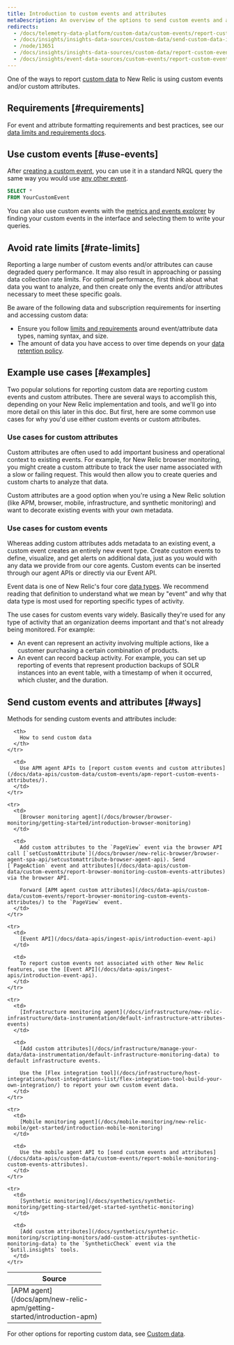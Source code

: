```yaml
---
title: Introduction to custom events and attributes
metaDescription: An overview of the options to send custom events and attributes to New Relic.
redirects:
  - /docs/telemetry-data-platform/custom-data/custom-events/report-custom-event-data
  - /docs/insights/insights-data-sources/custom-data/send-custom-data-insights
  - /node/13651
  - /docs/insights/insights-data-sources/custom-data/report-custom-event-data
  - /docs/insights/event-data-sources/custom-events/report-custom-event-data
---
```


One of the ways to report [custom data](/docs/data-apis/custom-data/intro-custom-data) to New Relic is using custom events and/or custom attributes.

## Requirements [#requirements]

For event and attribute formatting requirements and best practices, see our [data limits and requirements docs](/docs/data-apis/custom-data/custom-events/data-requirements-limits-custom-event-data).

## Use custom events [#use-events]

After [creating a custom event](docs/data-apis/custom-data/custom-events/collect-custom-attributes/#enabling-custom), you can use it in a standard NRQL query the same way you would use [any other event](/docs/query-your-data/nrql-new-relic-query-language/get-started/nrql-syntax-clauses-functions).
```sql
SELECT *
FROM YourCustomEvent
```

You can also use custom events with the [metrics and events explorer](docs/query-your-data/explore-query-data/browse-data/introduction-data-explorer/) by finding your custom events in the interface and selecting them to write your queries.

## Avoid rate limits [#rate-limits]

Reporting a large number of custom events and/or attributes can cause degraded query performance. It may also result in approaching or passing data collection rate limits. For optimal performance, first think about what data you want to analyze, and then create only the events and/or attributes necessary to meet these specific goals.

Be aware of the following data and subscription requirements for inserting and accessing custom data:

* Ensure you follow [limits and requirements](/docs/data-apis/custom-data/custom-events/data-requirements-limits-custom-event-data) around event/attribute data types, naming syntax, and size.
* The amount of data you have access to over time depends on your [data retention policy](/docs/accounts/original-accounts-billing/original-data-retention/event-data-retention-original-pricing-plan).

## Example use cases [#examples]

Two popular solutions for reporting custom data are reporting custom events and custom attributes. There are several ways to accomplish this, depending on your New Relic implementation and tools, and we'll go into more detail on this later in this doc. But first, here are some common use cases for why you'd use either custom events or custom attributes.

### Use cases for custom attributes

Custom attributes are often used to add important business and operational context to existing events. For example, for New Relic browser monitoring, you might create a custom attribute to track the user name associated with a slow or failing request. This would then allow you to create queries and custom charts to analyze that data. 

Custom attributes are a good option when you're using a New Relic solution (like APM, browser, mobile, infrastructure, and synthetic monitoring) and want to decorate existing events with your own metadata.  

### Use cases for custom events

Whereas adding custom attributes adds metadata to an existing event, a custom event creates an entirely new event type. Create custom events to define, visualize, and get alerts on additional data, just as you would with any data we provide from our core agents. Custom events can be inserted through our agent APIs or directly via our Event API.

Event data is one of New Relic's four core [data types](/docs/data-apis/understand-data/new-relic-data-types/#event-data). We recommend reading that definition to understand what we mean by "event" and why that data type is most used for reporting specific types of activity.

The use cases for custom events vary widely. Basically they're used for any type of activity that an organization deems important and that's not already being monitored. For example:

* An event can represent an activity involving multiple actions, like a customer purchasing a certain combination of products.
* An event can record backup activity. For example, you can set up reporting of events that represent production backups of SOLR instances into an event table, with a timestamp of when it occurred, which cluster, and the duration.

## Send custom events and attributes [#ways]

Methods for sending custom events and attributes include:

<table>
  <thead>
    <tr>
      <th width="200px">
        Source
      </th>

      <th>
        How to send custom data
      </th>
    </tr>
  </thead>

  <tbody>
    <tr>
      <td>
        [APM agent](/docs/apm/new-relic-apm/getting-started/introduction-apm)
      </td>

      <td>
        Use APM agent APIs to [report custom events and custom attributes](/docs/data-apis/custom-data/custom-events/apm-report-custom-events-attributes/).
      </td>
    </tr>

    <tr>
      <td>
        [Browser monitoring agent](/docs/browser/browser-monitoring/getting-started/introduction-browser-monitoring)
      </td>

      <td>
        Add custom attributes to the `PageView` event via the browser API call [`setCustomAttribute`](/docs/browser/new-relic-browser/browser-agent-spa-api/setcustomattribute-browser-agent-api). Send [`PageAction` event and attributes](/docs/data-apis/custom-data/custom-events/report-browser-monitoring-custom-events-attributes) via the browser API.

        Forward [APM agent custom attributes](/docs/data-apis/custom-data/custom-events/report-browser-monitoring-custom-events-attributes/) to the `PageView` event.
      </td>
    </tr>

    <tr>
      <td>
        [Event API](/docs/data-apis/ingest-apis/introduction-event-api)
      </td>

      <td>
        To report custom events not associated with other New Relic features, use the [Event API](/docs/data-apis/ingest-apis/introduction-event-api).
      </td>
    </tr>

    <tr>
      <td>
        [Infrastructure monitoring agent](/docs/infrastructure/new-relic-infrastructure/data-instrumentation/default-infrastructure-attributes-events)
      </td>

      <td>
        [Add custom attributes](/docs/infrastructure/manage-your-data/data-instrumentation/default-infrastructure-monitoring-data) to default infrastructure events.

        Use the [Flex integration tool](/docs/infrastructure/host-integrations/host-integrations-list/flex-integration-tool-build-your-own-integration/) to report your own custom event data.
      </td>
    </tr>

    <tr>
      <td>
        [Mobile monitoring agent](/docs/mobile-monitoring/new-relic-mobile/get-started/introduction-mobile-monitoring)
      </td>

      <td>
        Use the mobile agent API to [send custom events and attributes](/docs/data-apis/custom-data/custom-events/report-mobile-monitoring-custom-events-attributes).
      </td>
    </tr>

    <tr>
      <td>
        [Synthetic monitoring](/docs/synthetics/synthetic-monitoring/getting-started/get-started-synthetic-monitoring)
      </td>

      <td>
        [Add custom attributes](/docs/synthetics/synthetic-monitoring/scripting-monitors/add-custom-attributes-synthetic-monitoring-data) to the `SyntheticCheck` event via the `$util.insights` tools.
      </td>
    </tr>
  </tbody>
</table>

For other options for reporting custom data, see [Custom data](/docs/data-apis/custom-data/intro-custom-data). 
